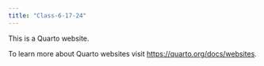 ```yaml
---
title: "Class-6-17-24"
---
```


This is a Quarto website.

To learn more about Quarto websites visit <https://quarto.org/docs/websites>.

